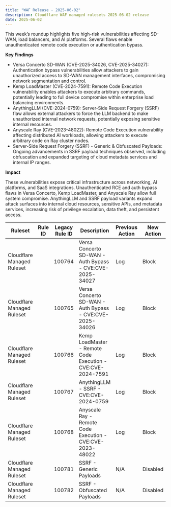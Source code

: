 ```yaml
---
title: "WAF Release - 2025-06-02"
description: Cloudflare WAF managed rulesets 2025-06-02 release
date: 2025-06-02
---
```



This week’s roundup highlights five high-risk vulnerabilities affecting SD-WAN, load balancers, and AI platforms. Several flaws enable unauthenticated remote code execution or authentication bypass.

**Key Findings**

- Versa Concerto SD-WAN (CVE-2025-34026, CVE-2025-34027): Authentication bypass vulnerabilities allow attackers to gain unauthorized access to SD-WAN management interfaces, compromising network segmentation and control.
- Kemp LoadMaster (CVE-2024-7591): Remote Code Execution vulnerability enables attackers to execute arbitrary commands, potentially leading to full device compromise within enterprise load balancing environments.
- AnythingLLM (CVE-2024-0759): Server-Side Request Forgery (SSRF) flaw allows external attackers to force the LLM backend to make unauthorized internal network requests, potentially exposing sensitive internal resources.
- Anyscale Ray (CVE-2023-48022): Remote Code Execution vulnerability affecting distributed AI workloads, allowing attackers to execute arbitrary code on Ray cluster nodes.
- Server-Side Request Forgery (SSRF) - Generic & Obfuscated Payloads: Ongoing advancements in SSRF payload techniques observed, including obfuscation and expanded targeting of cloud metadata services and internal IP ranges.

**Impact**

These vulnerabilities expose critical infrastructure across networking, AI platforms, and SaaS integrations. Unauthenticated RCE and auth bypass flaws in Versa Concerto, Kemp LoadMaster, and Anyscale Ray allow full system compromise. AnythingLLM and SSRF payload variants expand attack surfaces into internal cloud resources, sensitive APIs, and metadata services, increasing risk of privilege escalation, data theft, and persistent access.

<table style="width: 100%">
	<thead>
		<tr>
			<th>Ruleset</th>
			<th>Rule ID</th>
			<th>Legacy Rule ID</th>
			<th>Description</th>
			<th>Previous Action</th>
			<th>New Action</th>
			<th>Comments</th>
		</tr>
	</thead>
	<tbody>
		<tr>
			<td>Cloudflare Managed Ruleset</td>
			<td>
				<RuleID id="752cfb5e6f9c46f0953c742139b52f02" />
			</td>
			<td>100764</td>
			<td>Versa Concerto SD-WAN - Auth Bypass - CVE:CVE-2025-34027</td>
			<td>Log</td>
			<td>Block</td>
			<td>This is a New Detection</td>
		</tr>
		<tr>
			<td>Cloudflare Managed Ruleset</td>
			<td>
				<RuleID id="a01171de18034901b48a5549a34edb97" />
			</td>
			<td>100765</td>
			<td>Versa Concerto SD-WAN - Auth Bypass - CVE:CVE-2025-34026</td>
			<td>Log</td>
			<td>Block</td>
			<td>This is a New Detection</td>
		</tr>
		<tr>
			<td>Cloudflare Managed Ruleset</td>
			<td>
				<RuleID id="840b35492a7543c18ffe50fc0d99b2db" />
			</td>
			<td>100766</td>
			<td>Kemp LoadMaster - Remote Code Execution - CVE:CVE-2024-7591</td>
			<td>Log</td>
			<td>Block</td>
			<td>This is a New Detection</td>
		</tr>
		<tr>
			<td>Cloudflare Managed Ruleset</td>
			<td>
				<RuleID id="121b7070de3a459dbe80d7ed95aa3a4f" />
			</td>
			<td>100767</td>
			<td>AnythingLLM - SSRF - CVE:CVE-2024-0759</td>
			<td>Log</td>
			<td>Block</td>
			<td>This is a New Detection</td>
		</tr>
		<tr>
			<td>Cloudflare Managed Ruleset</td>
			<td>
				<RuleID id="215417f989e2485a9c50eca0840a0966" />
			</td>
			<td>100768</td>
			<td>Anyscale Ray - Remote Code Execution - CVE:CVE-2023-48022</td>
			<td>Log</td>
			<td>Block</td>
			<td>This is a New Detection</td>
		</tr>
		<tr>
			<td>Cloudflare Managed Ruleset</td>
			<td>
				<RuleID id="3ed619a17d4141bda3a8c3869d16ee18" />
			</td>
			<td>100781</td>
			<td>SSRF - Generic Payloads</td>
			<td>N/A</td>
			<td>Disabled</td>
			<td>This is a New Detection</td>
		</tr>
		<tr>
			<td>Cloudflare Managed Ruleset</td>
			<td>
				<RuleID id="7ce73f6a70be49f8944737465c963d9d" />
			</td>
			<td>100782</td>
			<td>SSRF - Obfuscated Payloads</td>
			<td>N/A</td>
			<td>Disabled</td>
			<td>This is a New Detection</td>
		</tr>
	</tbody>
</table>
